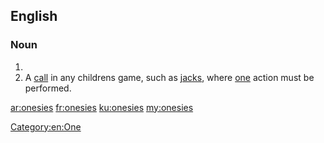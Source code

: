 ==English==

===Noun===
{{head|en|plural}}

# {{plural of|onesie|lang=en}}
# A [[call]] in any childrens game, such as [[jacks]], where [[one]] action must be performed.

[[Category:en:One]]

[[ar:onesies]]
[[fr:onesies]]
[[ku:onesies]]
[[my:onesies]]